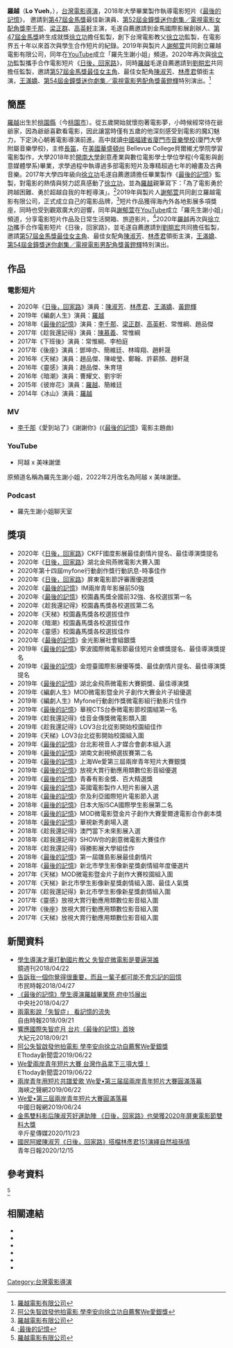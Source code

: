 {{藝人
|姓名 =羅越
|類型 =導演
|圖片 =
|圖片尺寸 = 
|圖片簡介 = 
|本名 =羅越
|外文名 =
|外文 = 
|羅馬拼音 =Yueh Lo <!--以該當事人本身慣用的威妥瑪為優先-->
|英文名 =Loehr
|暱稱 =
|其他藝名 =
|國籍 ={{ROC}}
|民族 =
|籍貫 =
|出生日期 ={{birth_date_and_age|1992|9|22|mf=y}}
|出生地點 ={{ROC}}[[臺灣省|臺灣省]][[桃園市|桃園市]]
|逝世日期 =
|逝世地點 =
|職業 =[[導演|導演]]、[[編劇|編劇]]
|語言 =[[國語|國語]]、[[英語|英語]]
|教育程度 =
|宗教信仰 =[[基督教|基督教]]
|配偶 ={{marriage|謝郁萱|2021}}
|兒女 =
|父母 =
|出道地點 ={{TWN}}
|出道作 =《[[最後的記憶|最後的記憶]]》
|出道日期 =
|活躍年代 =2018年至今
|代表作 =《[[最後的記憶|最後的記憶]]》
|經紀公司 =
|簽名 =
|網站 ={{facebook|loehrdirector|羅越}}
|相關團體 =阿越 x 美味謝堡
|IMDb =
|電影 =
|電視節目 =
|舞台劇 =
|書籍 =
|獎項 = 
|academyawards =
|afiawards =
|arielaward =
|baftaawards =
|cesarawards =
|emmyawards =
|filmfareawards =
|geminiawards =
|goldenglobeawards =
|goldenraspberryawards =
|goyaawards =
|grammyawards =
|olivierawards =
|iftaawards =
|imageaward =
|nationalfilmawards =
|screenactorsguildawards =
|tonyawards =
}}

{{Infobox YouTube personality
| header-color       = 
| honorific_prefix   = 
| name               = 阿越 x 美味謝堡
| honorific_suffix   = 
| logo               =
| logo_size          =
| logo_alt           =
| logo caption       =
| image              =
| image_size         =
| alt                = 
| caption            = 
| pseudonym          =
| channel_name       = 
| channel_url        =
| channel_direct_url =
| channels           = [https://www.youtube.com/channel/UCwIzU_fbBQkL-OeFUgdd_MA 阿越 x 美味謝堡]
| creator            = [[羅越|羅越]]、謝郁萱
| years_active       = 2019年09月10日至今
| genre              = 電影、開箱、遊戲、美食、旅遊
| subscribers        = 4790
| subscriber_date    = 2022年05月15日
| views              = 595,833
| view_date          = 2022年05月15日
| catchphrase(s)     = 
| silver_button      = 
| silver_year        = 
| gold_button        = 
| gold_year          =
| diamond_button     = 
| diamond_year       = 
| ruby_button        = 
| ruby_year          = 
| module             = 
| stats_update       = 
| extra_information  = 
}}

'''羅越'''（'''Lo Yueh'''，{{bd|1992年|9月22日|||L羅}}），[[台灣電影|台灣電影]][[導演|導演]]，2018年大學畢業製作執導電影短片《[[最後的記憶|最後的記憶]]》， 邀請到[[第47屆金馬獎|第47屆金馬獎]]最佳新演員、[[第52屆金鐘獎|第52屆金鐘獎]][[迷你劇集／電視電影女配角獎|迷你劇集／電視電影女配角獎]][[李千那|李千那]]、[[梁正群|梁正群]]、[[高英軒|高英軒]]主演，毛遂自薦邀請到金馬國際影展創辦人、[[第47屆金馬獎|第47屆金馬獎]]終生成就獎[[徐立功|徐立功]]擔任監製，創下台灣電影教父[[徐立功|徐立功]]監製，在電影界五十年以來首次與學生合作短片的紀錄。2019年與製片人[[謝郁萱|謝郁萱]]共同創立羅越電影有限公司，同年在[[YouTube|YouTube]]成立「羅先生謝小姐」頻道。2020年再次與[[徐立功|徐立功]]監製攜手合作電影短片《[[日後，回家路|日後，回家路]]》，同時[[羅越|羅越]]毛遂自薦邀請到[[劉畊宏|劉畊宏]]共同擔任監製，邀請[[第57屆金馬獎|第57屆金馬獎]][[金馬獎最佳女主角|最佳女主角]]、最佳女配角[[陳淑芳|陳淑芳]]、[[林彥君|林彥君]]領銜主演，[[王滿嬌|王滿嬌]]、[[第54屆金鐘獎|第54屆金鐘獎]][[迷你劇集／電視電影男配角獎|迷你劇集／電視電影男配角獎]][[黃鐙輝|黃鐙輝]]特別演出。<ref name="羅越電影有限公司">[https://www.facebook.com/TheLastMemoryMovie 羅越電影有限公司]</ref>

== 簡歷 ==

[[羅越|羅越]]出生於[[桃園縣|桃園縣]]（今[[桃園市|桃園市]]）。從五歲開始就懷抱著電影夢，小時候經常待在爺爺家，因為爺爺喜歡看電影，因此讓當時僅有五歲的他深刻感受到電影的魔幻魅力，下定決心朝著電影導演前進。高中就讀[[中國|中國]][[福建省|福建省]][[廈門市音樂學校|廈門市音樂學校]](廈門大學附屬音樂學校)，主修[[長笛|長笛]]，在[[美國|美國]][[華盛頓州|華盛頓州]] Bellevue College貝爾維尤學院學習電影製作，大學2018年於[[開南大學|開南大學]]創意產業與數位電影學士學位學程(今電影與創意媒體學系)畢業，求學過程中執導過多部電影短片及專精超過七年的繪畫及古典音樂。2017年大學四年級向[[徐立功|徐立功]]毛遂自薦邀請擔任畢業製作《[[最後的記憶|最後的記憶]]》監製，對電影的熱情與努力認真感動了[[徐立功|徐立功]]，並為[[羅越|羅越]]親筆寫下：「為了電影勇於跨越困難、勇於超越自我的年輕導演」。<ref name="阿公失智啟發他拍電影 學李安向徐立功自薦">[https://www.ettoday.net/news/20190622/1472828.htm 阿公失智啟發他拍電影 學李安向徐立功自薦奪We愛銀獎]</ref>2019年與製片人[[謝郁萱|謝郁萱]]共同創立羅越電影有限公司，正式成立自己的電影品牌，<ref name="羅越電影有限公司">[https://www.facebook.com/TheLastMemoryMovie 羅越電影有限公司]</ref>短片作品獲得海內外各地影展多項獎座，同時也受到觀眾廣大的迴響，同年與[[謝郁萱|謝郁萱]]在[[YouTube|YouTube]]成立「羅先生謝小姐」頻道，分享電影短片作品及日常生活開箱、旅遊影片。<ref name="最後的記憶">[[:最後的記憶|:最後的記憶]]</ref>2020年[[羅越|羅越]]再次與[[徐立功|徐立功]]攜手合作電影短片《日後，回家路》，並毛遂自薦邀請到[[劉畊宏|劉畊宏]]共同擔任監製，邀請[[第57屆金馬獎|第57屆金馬獎]][[金馬獎最佳女主角|最佳女主角]]、最佳女配角[[陳淑芳|陳淑芳]]、[[林彥君|林彥君]]領銜主演，[[王滿嬌|王滿嬌]]、[[第54屆金鐘獎|第54屆金鐘獎]][[迷你劇集／電視電影男配角獎|迷你劇集／電視電影男配角獎]][[黃鐙輝|黃鐙輝]]特別演出。

==作品==
===電影短片===    
*2020年《[[日後，回家路|日後，回家路]]》演員：[[陳淑芳|陳淑芳]]、[[林彥君|林彥君]]、[[王滿嬌|王滿嬌]]、[[黃鐙輝|黃鐙輝]] 
*2019年《編劇人生》演員：[[羅越|羅越]]  
*2018年《[[最後的記憶|最後的記憶]]》演員：[[李千那|李千那]]、[[梁正群|梁正群]]、[[高英軒|高英軒]]、常惟綱、趙品傑    
*2017年《趁我還記得》演員：[[陳慕義|陳慕義]]、常惟綱    
*2017年《下班後》演員：常惟綱、李柏庭    
*2017年《後座》演員：鄧坤亦、簡維廷、林暐翔、趙軒晟    
*2016年《天梯》演員：趙品傑、陳峻瑩、鄭翰、許薪顏、趙軒晟   
*2016年《靈感》演員：趙品傑、朱育瑄    
*2016年《暗潮》演員：曹耀文、劉宇昕   
*2015年《彼岸花》演員：[[羅越|羅越]]、簡維廷  
*2014年《冰山》演員：[[羅越|羅越]] 

===MV===
*[[李千那|李千那]]《愛到站了》《謝謝你》(《[[最後的記憶|最後的記憶]]》電影主題曲)

===YouTube===
*阿越 x 美味謝堡
原頻道名稱為羅先生謝小姐，2022年2月改名為阿越 x 美味謝堡。

===Podcast===
*羅先生謝小姐聊天室

==獎項==
*2020年《[[日後，回家路|日後，回家路]]》CKFF國度影展最佳劇情片提名、最佳導演獎提名
*2020年《[[日後，回家路|日後，回家路]]》湖北金飛燕微電影大賽入圍
*2020年第十四屆myfone行動創作獎行動訊息-時事佳作
*2020年《[[日後，回家路|日後，回家路]]》屏東電影節評審團優選獎
*2020年《[[最後的記憶|最後的記憶]]》IM兩岸青年影展前50強
*2020年《[[最後的記憶|最後的記憶]]》校園鑫馬獎全國前32強、各校選拔第一名
*2020年《趁我還記得》校園鑫馬獎各校選拔第二名
*2020年《天梯》校園鑫馬獎各校選拔佳作
*2020年《暗潮》校園鑫馬獎各校選拔佳作
*2020年《靈感》校園鑫馬獎各校選拔佳作
*2020年《[[最後的記憶|最後的記憶]]》金光影展社會組銀獎
*2019年《[[最後的記憶|最後的記憶]]》寧波國際微電影節最佳短片金螺獎提名、最佳導演獎提名 
*2019年《[[最後的記憶|最後的記憶]]》金燈臺國際影展優等獎、最佳劇情片提名、最佳導演獎提名
*2019年《[[最後的記憶|最後的記憶]]》湖北金飛燕微電影大賽銅獎、最佳導演獎
*2019年《編劇人生》MOD微電影暨金片子創作大賽金片子組優選
*2019年《編劇人生》Myfone行動創作獎微電影組行動影片佳作
*2019年《[[最後的記憶|最後的記憶]]》華視CTS台泰微電影節校園組第一名
*2019年《趁我還記得》佳音金傳獎微電影類入圍
*2019年《趁我還記得》LOV3台北從影開始校園組佳作
*2019年《天梯》LOV3台北從影開始校園組入圍
*2019年《[[最後的記憶|最後的記憶]]》台北影視音人才媒合會劇本組入選
*2019年《[[最後的記憶|最後的記憶]]》湖南文創視頻選拔賽第二名
*2019年《[[最後的記憶|最後的記憶]]》上海We愛第三屆兩岸青年短片大賽銀獎
*2019年《[[最後的記憶|最後的記憶]]》放視大賞行動應用類數位影音組優選
*2019年《[[最後的記憶|最後的記憶]]》青春有影金獎、百大精選獎
*2019年《[[最後的記憶|最後的記憶]]》英國電影製作人短片影展入選
*2018年《[[最後的記憶|最後的記憶]]》奈及利亞國際短片電影節入選
*2018年《[[最後的記憶|最後的記憶]]》日本大阪ISCA國際學生影展第二名 
*2018年《[[最後的記憶|最後的記憶]]》MOD微電影暨金片子創作大賽愛爾達電影合作劇本獎
*2018年《[[最後的記憶|最後的記憶]]》華視新秀劇場入選
*2018年《趁我還記得》澳門當下未來影展入選
*2018年《趁我還記得》SHOW你的創意微電影大賽佳作
*2018年《趁我還記得》得勝影展大學組佳作
*2018年《[[最後的記憶|最後的記憶]]》第一屆雛島影展最佳劇情片 
*2018年《[[最後的記憶|最後的記憶]]》新北市學生影像新星獎劇情組年度優選片
*2017年《天梯》MOD微電影暨金片子創作大賽校園組入圍
*2017年《天梯》新北市學生影像新星獎劇情組入圍、最佳人氣獎
*2017年《趁我還記得》新北市學生影像新星獎劇情組入圍
*2017年《靈感》放視大賞行動應用類數位影音組入圍
*2017年《後座》放視大賞行動應用類數位影音組入圍
*2017年《天梯》放視大賞行動應用類數位影音組入圍

==新聞資料==
*[https://www.mirrormedia.mg/story/20180422ent005?from=singlemessage&isappinstalled=0/ 學生導演才華打動國片教父 失智症微電影是要逼哭誰]<br />鏡週刊2018/04/22
*[https://www.ntpc.gov.tw/ch/home.jsp?id=28&parentpath=0,6,27&mcustomize=news_view.jsp&dataserno=201804260028&t=null&mserno=201309100001#page/ 告訴我一個你覺得很重要，而且一輩子都可能不會忘記的回憶]<br />市民時報2018/04/27
*[http://www.cna.com.tw/Postwrite/Detail/232622.aspx#.Wv7a3i_3VbV/ 《最後的記憶》學生導演羅越畢業祭 府中15展出]<br />中央社2018/04/27
*[http://m.ltn.com.tw/news/life/breakingnews/2557995 兩電影說「失智症」 看記憶的流失]<br />自由時報2018/09/21
*[http://www.epochtimes.com/b5/18/9/21/n10731064.htm 響應國際失智症月 台片《最後的記憶》首映]<br />大紀元2018/09/21
*[https://www.ettoday.net/news/20190622/1472828.htm 阿公失智啟發他拍電影 學李安向徐立功自薦奪We愛銀獎]<br />ETtoday新聞雲2019/06/22
*[https://www.ettoday.net/news/20190622/1472818.htm We愛兩岸青年短片大賽 台灣作品拿下三項大獎！]<br />ETtoday新聞雲2019/06/22
*[http://www.vos.com.cn/spec…/2019-06/…/cms916528article.shtml 兩岸青年用短片共譜爱歌 We愛•第三届屆兩岸青年短片大賽圓滿落幕 ]{{Dead link|date=2020年1月 |bot=InternetArchiveBot |fix-attempted=yes }}<br />海峽之聲網2019/06/22
*[https://mbd.baidu.com/newspage/data/landingshare?context=%7B%22nid%22%3A%22news_9124518158935455740%22%2C%22content_sign%22%3A%2218322702682016999879%22%7D&pageType=1 We爱•第三屆兩岸青年短片大賽圓滿落幕 ]<br />中國日報網2019/06/24
*[http://www.nsn.com.tw/news-info.php?n=25 金馬雙料影后陳淑芳好運助陣 《日後，回家路》也榮獲2020年屏東電影節雙料大獎 ]<br />辛斤星傳媒2020/11/23
*[https://www.ydn.com.tw/news/newsInsidePage?chapterID=1299539&type=immediate 國民阿嬤陳淑芳《日後，回家路》搭檔林彥君151演繹自然祖孫情 ]<br />青年日報2020/12/15

==參考資料==
{{Reflist|3}}
<ref name="羅越電影有限公司">[https://www.facebook.com/TheLastMemoryMovie 羅越電影有限公司]</ref>

==相關連結==
*{{facebook|loehrdirector|羅越}}
*{{facebook|thelastmemorymovie|羅越電影有限公司}}
*{{instagram|thelastmemorymovie|羅越電影有限公司}}
*{{youtube|mE0fq30wqrg|羅先生謝小姐}}
*{{youtube|Gw2pzy_oFvE|佳音廣播電台藝論紛紛-導演羅越製片謝郁萱專訪}}
*{{youtube|ZLczjSeMRRM|愛爾達綜合台電影微勢力-第三集}}

[[Category:台灣電影導演|Category:台灣電影導演]]